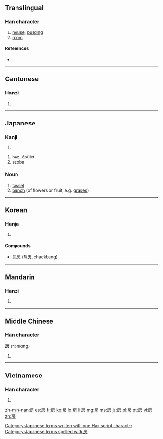 ==Translingual==

===Han character===
{{Han char|rn=63|rad=戶|as=04|sn=8|four=3022<sub>7</sub>|canj=竹尸卜竹尸 (HSYHS), 戈尸卜竹尸 (ISYHS)|ids=⿸[[户]][[方]]}}

# [[house]], [[building]]
# [[room]]

====References====
* {{Han ref|kx=0415.150|dkj=11714|dj=0759.160|hdz=32260.040|uh=623F|ud=25151|bh=A9D0|bd=43472}}

----

==Cantonese==

===Hanzi===
{{yue-hanzi|jyut=|y=fong2, fong4}}

# {{defn|lang=yue|sort=戶04}}

----

==Japanese==

===Kanji===
{{ja-kanji|grade=7|rs=戶04}}

# {{defn|lang=ja|sort=戶04}}

{{ja-readings|on=[[ぼう]] (bō), [[ほう]] (hō)|kun=[[ふさ]] (fusa), [[へや]] (heya)}}
#ház, épület
# szoba

===Noun===
{{ja-noun|k|hira=ふさ|rom=fusa}}

# [[tassel]]
# [[bunch]] (of flowers or fruit, e.g. [[grape]]s)

[[Category:Japanese terms written with one Han script character]]
[[Category:Japanese terms spelled with 房]]
----

==Korean==

===Hanja===
{{ko-hanja|hangeul=방|eumhun=방|rv=bang|mr=pang|y=pang}}

# {{defn|lang=ko|sort=戶04}}

====Compounds====
* [[冊房]] ([[책방]], chaekbang)

----

==Mandarin==

===Hanzi===
{{cmn-hanzi|pin=[[fáng]] ([[fang2]]), [[páng]] ([[pang2]])|wg=fang<sup>2</sup>, p'ang<sup>2</sup>}}

# {{defn|lang=cmn|sort=戶04}}

----

==Middle Chinese==

===Han character===
'''房''' (*bhiɑng)<!--Note: the asterisk indicates that this character appears more than four times in the Tang Dynasty corpus of literature; the vowel ɑ is an IPA symbol and different from a-->

# {{defn|lang=ltc|sort=戶04}}

----

==Vietnamese==

===Han character===
{{vi-hantu|[[phòng]], [[buồng]]|rs=戶04}}

# {{defn|lang=vi|sort=戶04}}

[[zh-min-nan:房]]
[[es:房]]
[[fr:房]]
[[ko:房]]
[[lo:房]]
[[li:房]]
[[mg:房]]
[[ms:房]]
[[ja:房]]
[[pl:房]]
[[pt:房]]
[[vi:房]]
[[zh:房]]